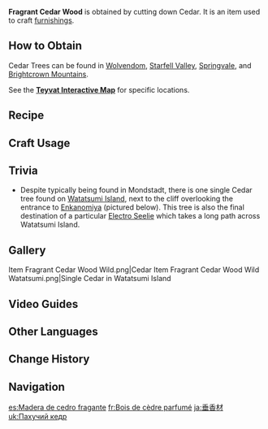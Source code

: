 {{Item Infobox
|id           = 101307
|image        = Item Fragrant Cedar Wood.png
|type         = Materials
|group        = Wood
|group2       = Furnishing Materials
|invCategory  = Materials
|quality      = 1
|description  = Wood from the Cedar tree. Also known as the "Fragrant Cedar" for the aromatic oils it contains.<br />Can be used to create furnishings.
|source1      = Cutting down Cedars found in [[Wolvendom]], [[Starfell Valley]], [[Springvale]], and [[Brightcrown Mountains]].
|source2      = Converting [[Forging Ores]]
}}
'''Fragrant Cedar Wood'''  is obtained by cutting down Cedar. It is an item used to craft [[furnishings]].

==How to Obtain==
Cedar Trees can be found in [[Wolvendom]], [[Starfell Valley]], [[Springvale]], and [[Brightcrown Mountains]].

See the '''[https://webstatic-sea.mihoyo.com/app/ys-map-sea/index.html#/map/2?shown_types=180 Teyvat Interactive Map]''' for specific locations.

==Recipe==
{{Recipe
|type = Wood
|Iron Chunk = 3
|sort = Iron Chunk
}}
{{Recipe
|type = Wood
|White Iron Chunk = 2
|sort = White Iron Chunk
}}
{{Recipe
|type = Wood
|Crystal Chunk = 1
|sort = Crystal Chunk
}}
{{Recipe
|type = Wood
|Magical Crystal Chunk = 1
|sort = Magical Crystal Chunk
}}
{{Recipe
|type = Wood
|Amethyst Lump = 1
|sort = Amethyst Lump
}}

==Craft Usage==
{{Craft Usage}}

==Trivia==
* Despite typically being found in Mondstadt, there is one single Cedar tree found on [[Watatsumi Island]], next to the cliff overlooking the entrance to [[Enkanomiya]] (pictured below). This tree is also the final destination of a particular [[Electro Seelie]] which takes a long path across Watatsumi Island.

==Gallery==
<gallery>
Item Fragrant Cedar Wood Wild.png|Cedar
Item Fragrant Cedar Wood Wild Watatsumi.png|Single Cedar in Watatsumi Island
</gallery>

==Video Guides==
{{EVT
|video1   = https://youtu.be/EtOx83BybJA
|caption1 = Farm Guide
}}

==Other Languages==
{{Other Languages
|default_hidden = 1
|en      = Fragrant Cedar Wood
|zhs     = 垂香木
|zhs_rm  = Chuíxiāng-mù
|zht     = 垂香木
|zht_rm  = Chuíxiāng-mù
|ja      = 垂香材
|ja_rm   = Suikou-zai{{Assumed}}
|ko      = {{tt|수향|垂香}}나무
|ko_rm   = Suhyang-namu
|es      = Madera de cedro fragante
|fr      = Bois de cèdre parfumé
|ru      = Ароматный кедр
|th      = ไม้หอม
|th_rm   = Mai Hom
|vi      = Gỗ Thùy Hương
|de      = Duftendes Zedernholz
|id      = Fragrant Cedar Wood
|pt      = Madeira de Cedro Fragrante
|tr      = Kokulu Sedir Kütüğü
|it      = Legno di cedro profumato
}}

==Change History==
{{Change History|1.5}}

==Navigation==
{{Material Navbox|type=Crafting Materials}}

[[es:Madera de cedro fragante]]
[[fr:Bois de cèdre parfumé]]
[[ja:垂香材]]
[[uk:Пахучий кедр]]